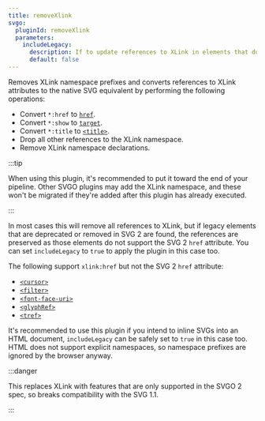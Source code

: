 ```yaml
---
title: removeXlink
svgo:
  pluginId: removeXlink
  parameters:
    includeLegacy:
      description: If to update references to XLink in elements that don't support the SVG 2 href attribute, like `<filter>` and `<tref>`.
      default: false
---
```


Removes XLink namespace prefixes and converts references to XLink attributes to the native SVG equivalent by performing the following operations:

- Convert `*:href` to [`href`](https://developer.mozilla.org/docs/Web/SVG/Attribute/href).
- Convert `*:show` to [`target`](https://developer.mozilla.org/docs/Web/SVG/Attribute/target).
- Convert `*:title` to [`<title>`](https://developer.mozilla.org/docs/Web/SVG/Element/title).
- Drop all other references to the XLink namespace.
- Remove XLink namespace declarations.

:::tip

When using this plugin, it's recommended to put it toward the end of your pipeline. Other SVGO plugins may add the XLink namespace, and these won't be migrated if they're added after this plugin has already executed.

:::

In most cases this will remove all references to XLink, but if legacy elements that are deprecated or removed in SVG 2 are found, the references are preserved as those elements do not support the SVG 2 `href` attribute. You can set `includeLegacy` to `true` to apply the plugin in this case too.

The following support `xlink:href` but not the SVG 2 `href` attribute:

- [`<cursor>`](https://developer.mozilla.org/docs/Web/SVG/Element/cursor)
- [`<filter>`](https://developer.mozilla.org/docs/Web/SVG/Element/filter)
- [`<font-face-uri>`](https://developer.mozilla.org/docs/Web/SVG/Element/font-face-uri)
- [`<glyphRef>`](https://developer.mozilla.org/docs/Web/SVG/Element/glyphRef)
- [`<tref>`](https://developer.mozilla.org/docs/Web/SVG/Element/tref)

It's recommended to use this plugin if you intend to inline SVGs into an HTML document, `includeLegacy` can be safely set to `true` in this case too. HTML does not support explicit namespaces, so namespace prefixes are ignored by the browser anyway.

:::danger

This replaces XLink with features that are only supported in the SVGO 2 spec, so breaks compatibility with the SVG 1.1.

:::
